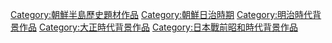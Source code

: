 [[Category:朝鮮半島歷史題材作品|Category:朝鮮半島歷史題材作品]]
[[Category:朝鮮日治時期|Category:朝鮮日治時期]]
[[Category:明治時代背景作品|Category:明治時代背景作品]]
[[Category:大正時代背景作品|Category:大正時代背景作品]]
[[Category:日本戰前昭和時代背景作品|Category:日本戰前昭和時代背景作品]]